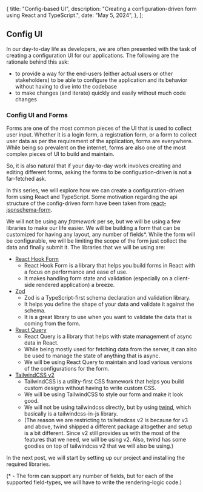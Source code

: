 
  {
    title: "Config-based UI",
    description:
      "Creating a configuration-driven form using React and TypeScript.",
    date: "May 5, 2024",
  },
];

<BlogTimestamp timestamp="May 5, 2024" />

## Config UI

In our day-to-day life as developers, we are often presented with the task of creating a configuration UI for our applications.
The following are the rationale behind this ask:

- to provide a way for the end-users (either actual users or other stakeholders) to be able to configure the application and its behavior without having to dive into the codebase
- to make changes (and iterate) quickly and easily without much code changes

### Config UI and Forms

Forms are one of the most common pieces of the UI that is used to collect user input. Whether it is a login form, a registration form,
or a form to collect user data as per the requirement of the application, forms are everywhere. While being so prevalent on the internet,
forms are also one of the most complex pieces of UI to build and maintain.

So, it is also natural that if your day-to-day work involves creating and editing different forms, asking the forms to be configuation-driven is not a far-fetched ask.

In this series, we will explore how we can create a configuration-driven form using React and TypeScript.
Some motivation regarding the api structure of the config-driven form have been taken from [react-jsonschema-form](https://github.com/rjsf-team/react-jsonschema-form).

We will not be using any _framework_ per se, but we will be using a few libraries to make our life easier.
We will be building a form that can be customized for having any layout, any number of fields\*. While the form will be configurable,
we will be limiting the scope of the form just collect the data and finally submit it.
The libraries that we will be using are:

- [React Hook Form](https://react-hook-form.com/)
  - React Hook Form is a library that helps you build forms in React with a focus on performance and ease of use.
  - It makes handling form state and validation (especially on a client-side rendered application) a breeze.
- [Zod](https://zod.dev/)
  - Zod is a TypeScript-first schema declaration and validation library.
  - It helps you define the shape of your data and validate it against the schema.
  - It is a great library to use when you want to validate the data that is coming from the form.
- [React Query](https://tanstack.com/query/latest/docs/framework/react/overview)
  - React Query is a library that helps with state management of async data in React.
  - While being mostly used for fetching data from the server, it can also be used to manage the state of anything that is async.
  - We will be using React Query to maintain and load various versions of the configurations for the form.
- [TailwindCSS v2](https://v2.tailwindcss.com/)
  - TailwindCSS is a utility-first CSS framework that helps you build custom designs without having to write custom CSS.
  - We will be using TailwindCSS to style our form and make it look good.
  - We will not be using tailwindcss directly, but by using [twind](https://twind.dev/handbook/introduction.html), which
    basically is a tailwindcss-in-js library.
  - (The reason we are restricting to tailwindcss v2 is because for v3 and above, twind shipped a different package altogether and setup is a bit different.
    Since v2 still provides us with the most of the features that we need, we will be using v2. Also, twind has some goodies on top of tailwindcss v2 that we
    will also be using.)

In the next post, we will start by setting up our project and installing the required libraries.

(\* - The form can support any number of fields, but for each of the supported field-types, we will have to write the rendering-logic code.)
